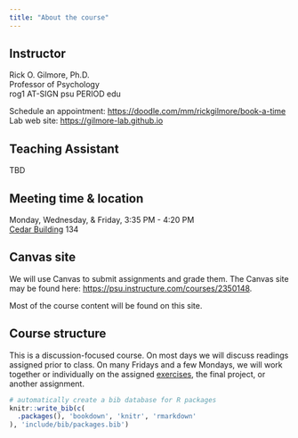 ```yaml
---
title: "About the course"
---
```


## Instructor {-}

Rick O. Gilmore, Ph.D.</br>
Professor of Psychology</br>
rog1 AT-SIGN psu PERIOD edu</br>

Schedule an appointment: <https://doodle.com/mm/rickgilmore/book-a-time></br>
Lab web site: <https://gilmore-lab.github.io>

## Teaching Assistant {-}

TBD

<!-- Jie Yan</br> -->
<!-- Graduate Student in Cognitive Psychology</br> -->
<!-- jzy5486 AT-SIGN psu PERIOD edu</br> -->
<!-- Office hours: Friday 3-4 pm, via [Zoom](https://psu.zoom.us/j/94414923783). -->

## Meeting time & location {-}

Monday, Wednesday, & Friday, 3:35 PM - 4:20 PM</br>
[Cedar Building](https://map.psu.edu/?id=1134#!ct/59509,33177,25403,26748,26749,26750,27255?m/357035?s/cedar) 134

## Canvas site

We will use Canvas to submit assignments and grade them.
The Canvas site may be found here: <https://psu.instructure.com/courses/2350148>.

Most of the course content will be found on this site.

## Course structure

This is a discussion-focused course.
On most days we will discuss readings assigned prior to class.
On many Fridays and a few Mondays, we will work together or individually on the assigned [exercises](index.qmd#exercises), the final project, or another assignment.

```r
# automatically create a bib database for R packages
knitr::write_bib(c(
  .packages(), 'bookdown', 'knitr', 'rmarkdown'
), 'include/bib/packages.bib')
```
